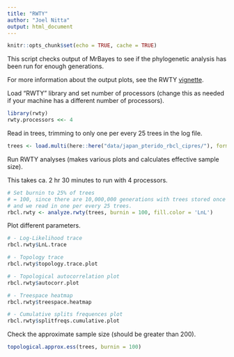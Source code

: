```yaml
---
title: "RWTY"
author: "Joel Nitta"
output: html_document
---
```


```r
knitr::opts_chunk$set(echo = TRUE, cache = TRUE)
```

This script checks output of MrBayes to see if the phylogenetic analysis has been run for enough generations.

For more information about the output plots, see the RWTY [vignette](https://cran.r-project.org/web/packages/rwty/vignettes/rwty.html).

Load "RWTY" library and set number of processors (change this as needed if your machine has a different number of processors).

```r
library(rwty)
rwty.processors <<- 4
```

Read in trees, trimming to only one per every 25 trees in the log file.

```r
trees <- load.multi(here::here("data/japan_pterido_rbcl_cipres/"), format = "mb", trim = 25)
```

Run RWTY analyses (makes various plots and calculates effective sample size). 

This takes ca. 2 hr 30 minutes to run with 4 processors.

```r
# Set burnin to 25% of trees 
# = 100, since there are 10,000,000 generations with trees stored once per 1,000 generations,
# and we read in one per every 25 trees.
rbcl.rwty <- analyze.rwty(trees, burnin = 100, fill.color = 'LnL')
```

Plot different parameters.

```r
# - Log-Likelihood trace
rbcl.rwty$LnL.trace

# - Topology trace
rbcl.rwty$topology.trace.plot

# - Topological autocorrelation plot
rbcl.rwty$autocorr.plot

# - Treespace heatmap
rbcl.rwty$treespace.heatmap

# - Cumulative splits frequences plot
rbcl.rwty$splitfreqs.cumulative.plot
```

Check the approximate sample size (should be greater than 200).

```r
topological.approx.ess(trees, burnin = 100)
```
